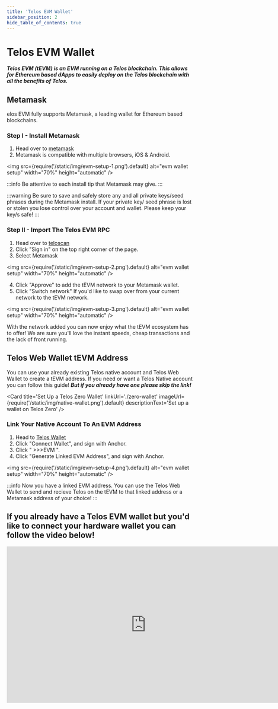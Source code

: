 ---
title: 'Telos EVM Wallet'
sidebar_position: 2
hide_table_of_contents: true
---

# Telos EVM Wallet

___Telos EVM (tEVM) is an EVM running on a Telos blockchain. This allows for Ethereum based dApps to easily deploy on the Telos blockchain with all the benefits of Telos.___

## Metamask

elos EVM fully supports Metamask, a leading wallet for Ethereum based blockchains.

### Step I - Install Metamask

1. Head over to [metamask](https://metamask.io/download/)
2. Metamask is compatible with multiple browsers, iOS & Android.

<img
    src={require('/static/img/evm-setup-1.png').default}
    alt="evm wallet setup"
    width="70%"
    height="automatic"
/>

:::info
Be attentive to each install tip that Metamask may give.
:::

:::warning
Be sure to save and safely store any and all private keys/seed phrases during the Metamask install.
If your private key/ seed phrase is lost or stolen you lose control over your account and wallet. Please keep your key/s safe!
:::

### Step II - Import The Telos EVM RPC

1. Head over to [teloscan](https://www.teloscan.io/)
2. Click "Sign in" on the top right corner of the page. 
3. Select Metamask

<img
    src={require('/static/img/evm-setup-2.png').default}
    alt="evm wallet setup"
    width="70%"
    height="automatic"
/>

4. Click "Approve" to add the tEVM network to your Metamask wallet.
5. Click "Switch network" If you'd like to swap over from your current network to the tEVM network.

<img
    src={require('/static/img/evm-setup-3.png').default}
    alt="evm wallet setup"
    width="70%"
    height="automatic"
/>

With the network added you can now enjoy what the tEVM ecosystem has to offer! We are sure you'll love the instant speeds, cheap transactions and the lack of front running. 

## Telos Web Wallet tEVM Address

You can use your already existing Telos native account and Telos Web Wallet to create a tEVM address. If you need or want a Telos Native account you can follow this guide! ___But if you already have one please skip the link!___

<Card
    title='Set Up a Telos Zero Wallet'
    linkUrl='./zero-wallet'
    imageUrl={require('/static/img/native-wallet.png').default}
    descriptionText='Set up a wallet on Telos Zero'
/>

### Link Your Native Account To An EVM Address

1. Head to [Telos Wallet](https://wallet.telos.net/)
2. Click "Connect Wallet", and sign with Anchor.
3. Click " >>>EVM ".
4. Click "Generate Linked EVM Address", and sign with Anchor.

<img
    src={require('/static/img/evm-setup-4.png').default}
    alt="evm wallet setup"
    width="70%"
    height="automatic"
/>

:::info
Now you have a linked EVM address. You can use the Telos Web Wallet to send and recieve Telos on the tEVM to that linked address or a Metamask address of your choice!
:::

## If you already have a Telos EVM wallet but you'd like to connect your hardware wallet you can follow the video below!

<iframe width="750" height="422" src="https://www.youtube.com/embed/G81QKTnfm0o" title="How To: Connect a Ledger hardware wallet to you Metamask account" frameborder="0" allow="accelerometer; autoplay; clipboard-write; encrypted-media; gyroscope; picture-in-picture; web-share" allowfullscreen></iframe>